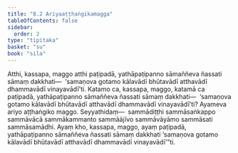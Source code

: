 ```yaml
---
title: "8.2 Ariyaaṭṭhaṅgikamagga"
tableOfContents: false
sidebar:
  order: 2
type: "tipitaka"
basket: "su"
book: "sila"
---
```



<DynamicBreadcrumb />

<Division number="393" book="sila">

<Paragraph number="643" book="sila">
Atthi, kassapa, maggo atthi paṭipadā, yathāpaṭipanno sāmaññeva ñassati sāmaṃ dakkhati—  ‘samaṇova gotamo kālavādī bhūtavādī atthavādī dhammavādī vinayavādī’ti. Katamo ca, kassapa, maggo, katamā ca paṭipadā, yathāpaṭipanno sāmaññeva ñassati sāmaṃ dakkhati—  ‘samaṇova gotamo kālavādī bhūtavādī atthavādī dhammavādī vinayavādī’ti? Ayameva ariyo aṭṭhaṅgiko maggo. Seyyathidaṃ—  sammādiṭṭhi sammāsaṅkappo sammāvācā sammākammanto sammāājīvo sammāvāyāmo sammāsati sammāsamādhi. Ayaṃ kho, kassapa, maggo, ayaṃ paṭipadā, yathāpaṭipanno sāmaññeva ñassati sāmaṃ dakkhati ‘samaṇova gotamo kālavādī bhūtavādī atthavādī dhammavādī vinayavādī’”ti.
</Paragraph>
</Division>